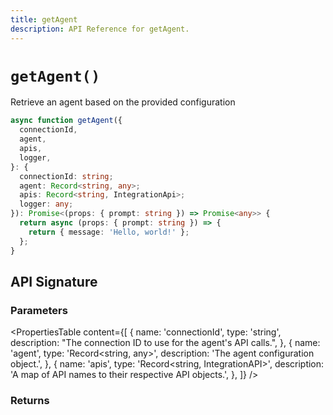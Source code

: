 ```yaml
---
title: getAgent
description: API Reference for getAgent.
---
```


# `getAgent()`

Retrieve an agent based on the provided configuration

```ts showLineNumbers
async function getAgent({
  connectionId,
  agent,
  apis,
  logger,
}: {
  connectionId: string;
  agent: Record<string, any>;
  apis: Record<string, IntegrationApi>;
  logger: any;
}): Promise<(props: { prompt: string }) => Promise<any>> {
  return async (props: { prompt: string }) => {
    return { message: 'Hello, world!' };
  };
}
```

## API Signature

### Parameters

<PropertiesTable
  content={[
    {
      name: 'connectionId',
      type: 'string',
      description: "The connection ID to use for the agent's API calls.",
    },
    {
      name: 'agent',
      type: 'Record<string, any>',
      description: 'The agent configuration object.',
    },
    {
      name: 'apis',
      type: 'Record<string, IntegrationAPI>',
      description: 'A map of API names to their respective API objects.',
    },
  ]}
/>

### Returns

<PropertiesTable content={[]} />
